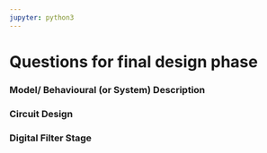```yaml
---
jupyter: python3
---
```


# Questions for final design phase

### Model/ Behavioural (or System) Description


### Circuit Design


### Digital Filter Stage
